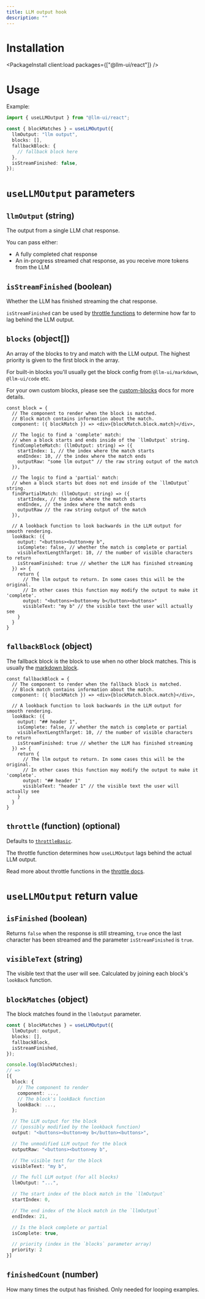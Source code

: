 ```yaml
---
title: LLM output hook
description: ""
---
```



# Installation

<PackageInstall client:load packages={["@llm-ui/react"]} />

# Usage

Example:

<CodeBlockInline>

```typescript
import { useLLMOutput } from "@llm-ui/react";

const { blockMatches } = useLLMOutput({
  llmOutput: "llm output",
  blocks: [],
  fallbackBlock: {
    // fallback block here
  },
  isStreamFinished: false,
});
```

</CodeBlockInline>

# `useLLMOutput` parameters

## `llmOutput` (string)

The output from a single LLM chat response.

You can pass either:

- A fully completed chat response
- An in-progress streamed chat response, as you receive more tokens from the LLM

## `isStreamFinished` (boolean)

Whether the LLM has finished streaming the chat response.

`isStreamFinished` can be used by [throttle functions](/docs/advanced/throttle-functions) to determine how far to lag behind the LLM output.

## `blocks` (object[])

An array of the blocks to try and match with the LLM output. The highest priority is given to the first block in the array.

For built-in blocks you'll usually get the block config from `@llm-ui/markdown`, `@llm-ui/code` etc.

For your own custom blocks, please see the [custom-blocks](/docs/advanced/custom-blocks) docs for more details.

<CodeBlockInline>

```tsx
const block = {
  // The component to render when the block is matched.
  // Block match contains information about the match.
  component: ({ blockMatch }) => <div>{blockMatch.block.match}</div>,

  // The logic to find a 'complete' match:
  // when a block starts and ends inside of the `llmOutput` string.
  findCompleteMatch: (llmOutput: string) => ({
    startIndex: 1, // the index where the match starts
    endIndex: 10, // the index where the match ends
    outputRaw: "some llm output" // the raw string output of the match
  }),

  // The logic to find a 'partial' match:
  // when a block starts but does not end inside of the `llmOutput` string.
  findPartialMatch: (llmOutput: string) => ({
    startIndex, // the index where the match starts
    endIndex, // the index where the match ends
    outputRaw // the raw string output of the match
  }),

  // A lookback function to look backwards in the LLM output for smooth rendering.
  lookBack: ({
    output: "<buttons><button>my b",
    isComplete: false, // whether the match is complete or partial
    visibleTextLengthTarget: 10, // the number of visible characters to return
    isStreamFinished: true // whether the LLM has finished streaming
  }) => {
    return {
      // The llm output to return. In some cases this will be the original.
      // In other cases this function may modify the output to make it 'complete'.
      output: "<buttons><button>my b</button><buttons>"
      visibleText: "my b" // the visible text the user will actually see
    }
  }
}
```

</CodeBlockInline>

## `fallbackBlock` (object)

The fallback block is the block to use when no other block matches. This is usually the [markdown block](/docs/blocks/markdown).

<CodeBlockInline>

```tsx
const fallbackBlock = {
  // The component to render when the fallback block is matched.
  // Block match contains information about the match.
  component: ({ blockMatch }) => <div>{blockMatch.block.match}</div>,

  // A lookback function to look backwards in the LLM output for smooth rendering.
  lookBack: ({
    output: "## header 1",
    isComplete: false, // whether the match is complete or partial
    visibleTextLengthTarget: 10, // the number of visible characters to return
    isStreamFinished: true // whether the LLM has finished streaming
  }) => {
    return {
      // The llm output to return. In some cases this will be the original.
      // In other cases this function may modify the output to make it 'complete'.
      output: "## header 1"
      visibleText: "header 1" // the visible text the user will actually see
    }
  }
}
```

</CodeBlockInline>

## `throttle` (function) (optional)

Defaults to [`throttleBasic`](/docs/advanced/throttle-functions#throttlebasic).

The throttle function determines how `useLLMOutput` lags behind the actual LLM output.

Read more about throttle functions in the [throttle docs](/docs/advanced/throttle-functions).

# `useLLMOutput` return value

## `isFinished` (boolean)

Returns `false` when the response is still streaming, `true` once the last character has been streamed and the parameter `isStreamFinished` is `true`.

## `visibleText` (string)

The visible text that the user will see. Calculated by joining each block's `lookBack` function.

## `blockMatches` (object)

The block matches found in the `llmOutput` parameter.

<CodeBlockInline>

```typescript
const { blockMatches } = useLLMOutput({
  llmOutput: output,
  blocks: [],
  fallbackBlock,
  isStreamFinished,
});

console.log(blockMatches);
// =>
[{
  block: {
    // The component to render
    component: ...,
    // The block's lookBack function
    lookBack: ...,
  };

  // The LLM output for the block
  // (possibly modified by the lookback function)
  output: "<buttons><button>my b</button><buttons>",

  // The unmodified LLM output for the block
  outputRaw: "<buttons><button>my b",

  // The visible text for the block
  visibleText: "my b",

  // The full LLM output (for all blocks)
  llmOutput: "...",

  // The start index of the block match in the `llmOutput`
  startIndex: 0,

  // The end index of the block match in the `llmOutput`
  endIndex: 21,

  // Is the block complete or partial
  isComplete: true,

  // priority (index in the `blocks` parameter array)
  priority: 2
}]
```

</CodeBlockInline>

## `finishedCount` (number)

How many times the output has finished. Only needed for looping examples.
